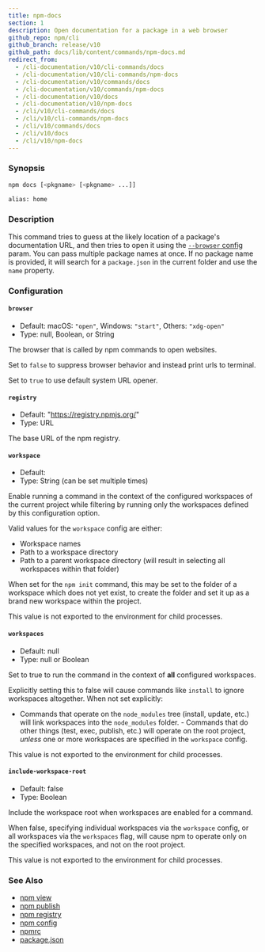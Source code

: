 ```yaml
---
title: npm-docs
section: 1
description: Open documentation for a package in a web browser
github_repo: npm/cli
github_branch: release/v10
github_path: docs/lib/content/commands/npm-docs.md
redirect_from:
  - /cli-documentation/v10/cli-commands/docs
  - /cli-documentation/v10/cli-commands/npm-docs
  - /cli-documentation/v10/commands/docs
  - /cli-documentation/v10/commands/npm-docs
  - /cli-documentation/v10/docs
  - /cli-documentation/v10/npm-docs
  - /cli/v10/cli-commands/docs
  - /cli/v10/cli-commands/npm-docs
  - /cli/v10/commands/docs
  - /cli/v10/docs
  - /cli/v10/npm-docs
---
```


### Synopsis

```bash
npm docs [<pkgname> [<pkgname> ...]]

alias: home
```

### Description

This command tries to guess at the likely location of a package's documentation URL, and then tries to open it using the [`--browser` config](/cli/v10/using-npm/config#browser) param. You can pass multiple package names at once. If no package name is provided, it will search for a `package.json` in the current folder and use the `name` property.

### Configuration

#### `browser`

- Default: macOS: `"open"`, Windows: `"start"`, Others: `"xdg-open"`
- Type: null, Boolean, or String

The browser that is called by npm commands to open websites.

Set to `false` to suppress browser behavior and instead print urls to terminal.

Set to `true` to use default system URL opener.

#### `registry`

- Default: "https://registry.npmjs.org/"
- Type: URL

The base URL of the npm registry.

#### `workspace`

- Default:
- Type: String (can be set multiple times)

Enable running a command in the context of the configured workspaces of the current project while filtering by running only the workspaces defined by this configuration option.

Valid values for the `workspace` config are either:

- Workspace names
- Path to a workspace directory
- Path to a parent workspace directory (will result in selecting all workspaces within that folder)

When set for the `npm init` command, this may be set to the folder of a workspace which does not yet exist, to create the folder and set it up as a brand new workspace within the project.

This value is not exported to the environment for child processes.

#### `workspaces`

- Default: null
- Type: null or Boolean

Set to true to run the command in the context of **all** configured workspaces.

Explicitly setting this to false will cause commands like `install` to ignore workspaces altogether. When not set explicitly:

- Commands that operate on the `node_modules` tree (install, update, etc.) will link workspaces into the `node_modules` folder. - Commands that do other things (test, exec, publish, etc.) will operate on the root project, _unless_ one or more workspaces are specified in the `workspace` config.

This value is not exported to the environment for child processes.

#### `include-workspace-root`

- Default: false
- Type: Boolean

Include the workspace root when workspaces are enabled for a command.

When false, specifying individual workspaces via the `workspace` config, or all workspaces via the `workspaces` flag, will cause npm to operate only on the specified workspaces, and not on the root project.

This value is not exported to the environment for child processes.

### See Also

- [npm view](/cli/v10/commands/npm-view)
- [npm publish](/cli/v10/commands/npm-publish)
- [npm registry](/cli/v10/using-npm/registry)
- [npm config](/cli/v10/commands/npm-config)
- [npmrc](/cli/v10/configuring-npm/npmrc)
- [package.json](/cli/v10/configuring-npm/package-json)
